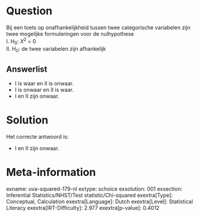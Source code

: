 Question
========

Bij een toets op onafhankelijkheid tussen twee categorische variabelen
zijn twee mogelijke formuleringen voor de nulhypothese\
I. H~0~: *X*^2^ = 0\
II. H~0~: de twee variabelen zijn afhankelijk


Answerlist
----------

* I is waar en II is onwaar.
* I is onwaar en II is waar.
* I en II zijn onwaar.

Solution
========

Het correcte antwoord is: 

* I en II zijn onwaar.

Meta-information
================
exname: uva-squared-179-nl
extype: schoice
exsolution: 001
exsection: Inferential Statistics/NHST/Test statistic/Chi-squared
exextra[Type]: Conceptual, Calculation
exextra[Language]: Dutch
exextra[Level]: Statistical Literacy
exextra[IRT-Difficulty]: 2.977
exextra[p-value]: 0.4012
